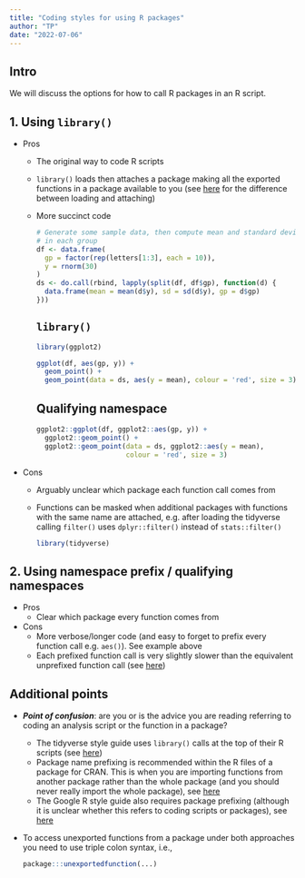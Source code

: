 ```yaml
---
title: "Coding styles for using R packages"
author: "TP"
date: "2022-07-06"
---
```


## Intro

We will discuss the options for how to call R packages in an R script.

## 1. Using `library()`

* Pros
  * The original way to code R scripts
  * `library()` loads then attaches a package making all the exported functions in a package available to you (see [here](https://r-pkgs.org/dependencies.html#sec-search-path) for the difference between loading and attaching)
  * More succinct code

    ```r
    # Generate some sample data, then compute mean and standard deviation
    # in each group
    df <- data.frame(
      gp = factor(rep(letters[1:3], each = 10)),
      y = rnorm(30)
    )
    ds <- do.call(rbind, lapply(split(df, df$gp), function(d) {
      data.frame(mean = mean(d$y), sd = sd(d$y), gp = d$gp)
    }))
    ```
    
    ::: panel-tabset
    ## `library()`
    
    ``` r
    library(ggplot2)
      
    ggplot(df, aes(gp, y)) +
      geom_point() +
      geom_point(data = ds, aes(y = mean), colour = 'red', size = 3)
    ```
    
    ## Qualifying namespace
    
    ``` r
    ggplot2::ggplot(df, ggplot2::aes(gp, y)) +
      ggplot2::geom_point() +
      ggplot2::geom_point(data = ds, ggplot2::aes(y = mean), 
                          colour = 'red', size = 3)
    ```  
    
    :::

* Cons
  * Arguably unclear which package each function call comes from
  * Functions can be masked when additional packages with functions with the same name are attached, e.g. after loading the tidyverse calling `filter()` uses `dplyr::filter()` instead of `stats::filter()`

    ```r
    library(tidyverse)
    ```

## 2. Using namespace prefix / qualifying namespaces

* Pros
  * Clear which package every function comes from
* Cons
  * More verbose/longer code (and easy to forget to prefix every function call e.g. `aes()`). See example above
  * Each prefixed function call is very slightly slower than the equivalent unprefixed function call (see [here](https://r-pkgs.org/dependencies.html#run-time-vs-develop-time-dependencies))

## Additional points

* _**Point of confusion**_: are you or is the advice you are reading referring to coding an analysis script or the function in a package?
  * The tidyverse style guide uses `library()` calls at the top of their R scripts (see [here](https://style.tidyverse.org/files.html?q=library#internal-structure))
  * Package name prefixing is recommended within the R files of a package for CRAN. This is when you are importing functions from another package rather than the whole package (and you should never really import the whole package), see [here](https://r-pkgs.org/dependencies.html#import-r)
  * The Google R style guide also requires package prefixing (although it is unclear whether this refers to coding scripts or packages), see [here](https://google.github.io/styleguide/Rguide.html#qualifying-namespaces)
* To access unexported functions from a package under both approaches you need to use triple colon syntax, i.e., 

    ```r
    package:::unexportedfunction(...)
    ```  
